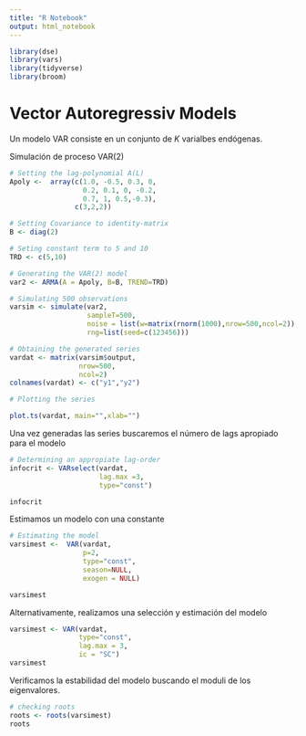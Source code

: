 ```yaml
---
title: "R Notebook"
output: html_notebook
---
```


```r
library(dse)
library(vars)
library(tidyverse)
library(broom)
```

# Vector Autoregressiv Models

Un modelo VAR consiste en un conjunto de $K$ varialbes endógenas.

Simulación de proceso VAR(2)
```r

# Setting the lag-polynomial A(L)
Apoly <-  array(c(1.0, -0.5, 0.3, 0,
                  0.2, 0.1, 0, -0.2,
                  0.7, 1, 0.5,-0.3),
                c(3,2,2))

# Setting Covariance to identity-matrix
B <- diag(2)

# Seting constant term to 5 and 10
TRD <- c(5,10)

# Generating the VAR(2) model
var2 <- ARMA(A = Apoly, B=B, TREND=TRD)

# Simulating 500 observations
varsim <- simulate(var2, 
                   sampleT=500, 
                   noise = list(w=matrix(rnorm(1000),nrow=500,ncol=2)), 
                   rng=list(seed=c(123456)))

# Obtaining the generated series
vardat <- matrix(varsim$output,
                 nrow=500,
                 ncol=2)
colnames(vardat) <- c("y1","y2")

# Plotting the series

plot.ts(vardat, main="",xlab="")
```

Una vez generadas las series buscaremos el número de lags apropiado para el modelo

```r
# Determining an appropiate lag-order
infocrit <- VARselect(vardat,
                      lag.max =3,
                      type="const")

infocrit
```


Estimamos un modelo con una constante
```r
# Estimating the model
varsimest <-  VAR(vardat,
                  p=2,
                  type="const",
                  season=NULL,
                  exogen = NULL)

varsimest
```


Alternativamente, realizamos una selección y estimación del modelo

```r
varsimest <- VAR(vardat,
                 type="const",
                 lag.max = 3,
                 ic = "SC")
varsimest
```


Verificamos la estabilidad del modelo buscando el moduli de los eigenvalores.

```r
# checking roots
roots <- roots(varsimest)
roots
```


